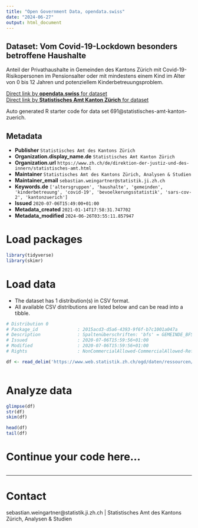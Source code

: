 ```yaml
---
title: "Open Government Data, opendata.swiss"
date: "2024-06-27"
output: html_document
---
```


## Dataset: Vom Covid-19-Lockdown besonders betroffene Haushalte

Anteil der Privathaushalte in Gemeinden des Kantons Zürich mit Covid-19-Risikopersonen im Pensionsalter oder mit mindestens einem Kind im Alter von 0 bis 12 Jahren und potenziellem Kinderbetreuungsproblem.

[Direct link by **opendata.swiss** for dataset](https://opendata.swiss/de/dataset/vom-covid-19-lockdown-besonders-betroffene-haushalte)<br>
[Direct link by **Statistisches Amt Kanton Zürich** for dataset](https://www.web.statistik.zh.ch/covid19_indikatoren_uebersicht/#/50/Alle)

Auto generated R starter code for data set 691@statistisches-amt-kanton-zuerich.

## Metadata

- **Publisher** `Statistisches Amt des Kantons Zürich`
- **Organization.display_name.de** `Statistisches Amt Kanton Zürich`
- **Organization.url** `https://www.zh.ch/de/direktion-der-justiz-und-des-innern/statistisches-amt.html`
- **Maintainer** `Statistisches Amt des Kantons Zürich, Analysen & Studien`
- **Maintainer_email** `sebastian.weingartner@statistik.ji.zh.ch`
- **Keywords.de** `['altersgruppen', 'haushalte', 'gemeinden', 'kinderbetreuung', 'covid-19', 'bevoelkerungsstatistik', 'sars-cov-2', 'kantonzuerich']`
- **Issued** `2020-07-06T15:49:00+01:00`
- **Metadata_created** `2021-01-14T17:58:31.747702`
- **Metadata_modified** `2024-06-26T03:55:11.857947`


# Load packages

```r

library(tidyverse)
library(skimr)

```

# Load data

-   The dataset has 1 distribution(s) in CSV format.
-   All available CSV distributions are listed below and can be read into a tibble.

```r

# Distribution 0
# Package_id               : 2015acd3-d5a6-4393-9f6f-b7c1001a047a
# Description              : Spaltenüberschriften: 'bfs' = GEMEINDE_BFS_NR; 'gmd' = GEMEINDE; 'hh...' = HAUSHALTE
# Issued                   : 2020-07-06T15:59:56+01:00
# Modified                 : 2020-07-06T15:59:56+01:00
# Rights                   : NonCommercialAllowed-CommercialAllowed-ReferenceRequired

df <- read_delim('https://www.web.statistik.zh.ch/ogd/daten/ressourcen/KTZH_00000691_00001659.csv')



```

# Analyze data

```r

glimpse(df)
str(df)
skim(df)

head(df)
tail(df)

```

# Continue your code here...

```r

```

------------------------------------------------------------------------

# Contact

sebastian.weingartner@statistik.ji.zh.ch | Statistisches Amt des Kantons Zürich, Analysen & Studien
